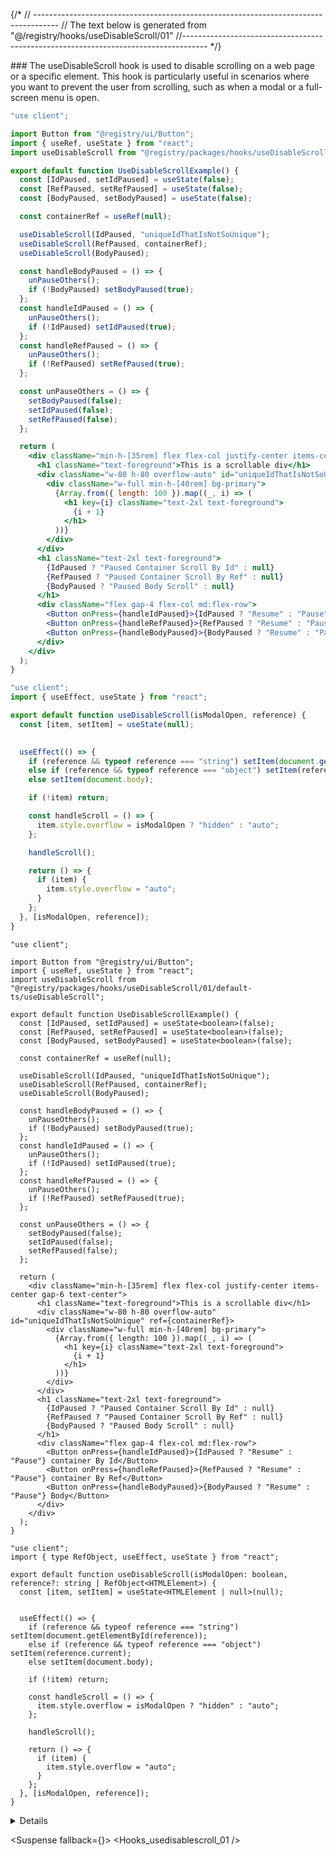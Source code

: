 
{/*
// ------------------------------------------------------------------------------------
    //	The text below is generated from "@/registry/hooks/useDisableScroll/01"
//------------------------------------------------------------------------------------
*/}

<Wrapper>
<Title>useDisableScroll</Title>
### The useDisableScroll hook is used to disable scrolling on a web page or a specific element. This hook is particularly useful in scenarios where you want to prevent the user from scrolling, such as when a modal or a full-screen menu is open.

<CodeBlock>

```default|js|example.jsx
"use client";

import Button from "@registry/ui/Button";
import { useRef, useState } from "react";
import useDisableScroll from "@registry/packages/hooks/useDisableScroll/01/default-js/useDisableScroll";

export default function UseDisableScrollExample() {
  const [IdPaused, setIdPaused] = useState(false);
  const [RefPaused, setRefPaused] = useState(false);
  const [BodyPaused, setBodyPaused] = useState(false);

  const containerRef = useRef(null);

  useDisableScroll(IdPaused, "uniqueIdThatIsNotSoUnique");
  useDisableScroll(RefPaused, containerRef);
  useDisableScroll(BodyPaused);

  const handleBodyPaused = () => {
    unPauseOthers();
    if (!BodyPaused) setBodyPaused(true);
  };
  const handleIdPaused = () => {
    unPauseOthers();
    if (!IdPaused) setIdPaused(true);
  };
  const handleRefPaused = () => {
    unPauseOthers();
    if (!RefPaused) setRefPaused(true);
  };

  const unPauseOthers = () => {
    setBodyPaused(false);
    setIdPaused(false);
    setRefPaused(false);
  };

  return (
    <div className="min-h-[35rem] flex flex-col justify-center items-center gap-6 text-center">
      <h1 className="text-foreground">This is a scrollable div</h1>
      <div className="w-80 h-80 overflow-auto" id="uniqueIdThatIsNotSoUnique" ref={containerRef}>
        <div className="w-full min-h-[40rem] bg-primary">
          {Array.from({ length: 100 }).map((_, i) => (
            <h1 key={i} className="text-2xl text-foreground">
              {i + 1}
            </h1>
          ))}
        </div>
      </div>
      <h1 className="text-2xl text-foreground">
        {IdPaused ? "Paused Container Scroll By Id" : null}
        {RefPaused ? "Paused Container Scroll By Ref" : null}
        {BodyPaused ? "Paused Body Scroll" : null}
      </h1>
      <div className="flex gap-4 flex-col md:flex-row">
        <Button onPress={handleIdPaused}>{IdPaused ? "Resume" : "Pause"} container By Id</Button>
        <Button onPress={handleRefPaused}>{RefPaused ? "Resume" : "Pause"} container By Ref</Button>
        <Button onPress={handleBodyPaused}>{BodyPaused ? "Resume" : "Pause"} Body</Button>
      </div>
    </div>
  );
}

```

```default|js|useDisableScroll.jsx
"use client";
import { useEffect, useState } from "react";

export default function useDisableScroll(isModalOpen, reference) {
  const [item, setItem] = useState(null);

  
  useEffect(() => {
    if (reference && typeof reference === "string") setItem(document.getElementById(reference));
    else if (reference && typeof reference === "object") setItem(reference.current);
    else setItem(document.body);

    if (!item) return;

    const handleScroll = () => {
      item.style.overflow = isModalOpen ? "hidden" : "auto";
    };

    handleScroll();

    return () => {
      if (item) {
        item.style.overflow = "auto";
      }
    };
  }, [isModalOpen, reference]);
}

```

```default|ts|example.tsx
"use client";

import Button from "@registry/ui/Button";
import { useRef, useState } from "react";
import useDisableScroll from "@registry/packages/hooks/useDisableScroll/01/default-ts/useDisableScroll";

export default function UseDisableScrollExample() {
  const [IdPaused, setIdPaused] = useState<boolean>(false);
  const [RefPaused, setRefPaused] = useState<boolean>(false);
  const [BodyPaused, setBodyPaused] = useState<boolean>(false);

  const containerRef = useRef(null);

  useDisableScroll(IdPaused, "uniqueIdThatIsNotSoUnique");
  useDisableScroll(RefPaused, containerRef);
  useDisableScroll(BodyPaused);

  const handleBodyPaused = () => {
    unPauseOthers();
    if (!BodyPaused) setBodyPaused(true);
  };
  const handleIdPaused = () => {
    unPauseOthers();
    if (!IdPaused) setIdPaused(true);
  };
  const handleRefPaused = () => {
    unPauseOthers();
    if (!RefPaused) setRefPaused(true);
  };

  const unPauseOthers = () => {
    setBodyPaused(false);
    setIdPaused(false);
    setRefPaused(false);
  };

  return (
    <div className="min-h-[35rem] flex flex-col justify-center items-center gap-6 text-center">
      <h1 className="text-foreground">This is a scrollable div</h1>
      <div className="w-80 h-80 overflow-auto" id="uniqueIdThatIsNotSoUnique" ref={containerRef}>
        <div className="w-full min-h-[40rem] bg-primary">
          {Array.from({ length: 100 }).map((_, i) => (
            <h1 key={i} className="text-2xl text-foreground">
              {i + 1}
            </h1>
          ))}
        </div>
      </div>
      <h1 className="text-2xl text-foreground">
        {IdPaused ? "Paused Container Scroll By Id" : null}
        {RefPaused ? "Paused Container Scroll By Ref" : null}
        {BodyPaused ? "Paused Body Scroll" : null}
      </h1>
      <div className="flex gap-4 flex-col md:flex-row">
        <Button onPress={handleIdPaused}>{IdPaused ? "Resume" : "Pause"} container By Id</Button>
        <Button onPress={handleRefPaused}>{RefPaused ? "Resume" : "Pause"} container By Ref</Button>
        <Button onPress={handleBodyPaused}>{BodyPaused ? "Resume" : "Pause"} Body</Button>
      </div>
    </div>
  );
}

```

```default|ts|useDisableScroll.tsx
"use client";
import { type RefObject, useEffect, useState } from "react";

export default function useDisableScroll(isModalOpen: boolean, reference?: string | RefObject<HTMLElement>) {
  const [item, setItem] = useState<HTMLElement | null>(null);

  
  useEffect(() => {
    if (reference && typeof reference === "string") setItem(document.getElementById(reference));
    else if (reference && typeof reference === "object") setItem(reference.current);
    else setItem(document.body);

    if (!item) return;

    const handleScroll = () => {
      item.style.overflow = isModalOpen ? "hidden" : "auto";
    };

    handleScroll();

    return () => {
      if (item) {
        item.style.overflow = "auto";
      }
    };
  }, [isModalOpen, reference]);
}

```

</CodeBlock>
<Details>


## Parameters

| Name        | Type                               | Default         | Description                                                                                                                                                                   |
| ----------- | ---------------------------------- | --------------- | ----------------------------------------------------------------------------------------------------------------------------------------------------------------------------- |
| isModalOpen | `boolean`                          | -               | A flag indicating whether the modal is open, which determines if scrolling should be disabled on the target element.                                                          |
| reference   | `string \| RefObject<HTMLElement>` | `document.body` | An optional reference to the HTML element to apply scroll behavior. Can be an element ID as a string or a React ref object. If not provided, defaults to the `document.body`. |

### Additional Information

The `useDisableScroll` hook is designed to manage the scrolling behavior of a specified HTML element when a modal or other overlay component is open. When `isModalOpen` is `true`, scrolling is disabled on the target element by setting its `overflow` style to `"hidden"`. When `isModalOpen` is `false`, scrolling is enabled by setting `overflow` back to `"auto"`.

- **Element Selection**: The target element for disabling scroll can be specified through the `reference` parameter. This can either be:
  - A `string` representing the element's ID.
  - A `RefObject` pointing to the desired element.
  - If no reference is provided, the default target is `document.body`.

</Details>

<Suspense fallback={<Skeleton className="h-60 rounded-lg" />}>
<Display>
<Hooks_usedisablescroll_01 />
</Display>
</Suspense>

</Wrapper>
